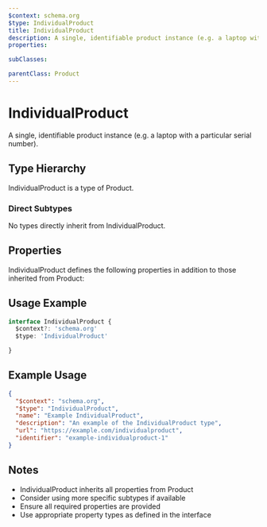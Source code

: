 ```yaml
---
$context: schema.org
$type: IndividualProduct
title: IndividualProduct
description: A single, identifiable product instance (e.g. a laptop with a particular serial number).
properties:

subClasses:

parentClass: Product
---
```


# IndividualProduct

A single, identifiable product instance (e.g. a laptop with a particular serial number).

## Type Hierarchy

IndividualProduct is a type of Product.

### Direct Subtypes

No types directly inherit from IndividualProduct.

## Properties

IndividualProduct defines the following properties in addition to those inherited from Product:



## Usage Example

```typescript
interface IndividualProduct {
  $context?: 'schema.org'
  $type: 'IndividualProduct'

}
```

## Example Usage

```json
{
  "$context": "schema.org",
  "$type": "IndividualProduct",
  "name": "Example IndividualProduct",
  "description": "An example of the IndividualProduct type",
  "url": "https://example.com/individualproduct",
  "identifier": "example-individualproduct-1"
}
```

## Notes

- IndividualProduct inherits all properties from Product
- Consider using more specific subtypes if available
- Ensure all required properties are provided
- Use appropriate property types as defined in the interface
